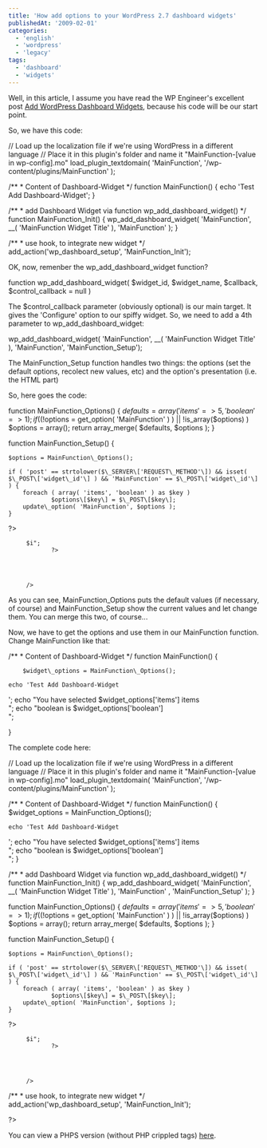 ```yaml
---
title: 'How add options to your WordPress 2.7 dashboard widgets'
publishedAt: '2009-02-01'
categories:
  - 'english'
  - 'wordpress'
  - 'legacy'
tags:
  - 'dashboard'
  - 'widgets'
---
```


Well, in this article, I assume you have read the WP Engineer's excellent post [Add WordPress Dashboard Widgets](http://wpengineer.com/add-wordpress-dashboard-widgets/), because his code will be our start point.

So, we have this code:

// Load up the localization file if we're using WordPress in a different language
// Place it in this plugin's folder and name it "MainFunction-\[value in wp-config].mo"
load_plugin_textdomain( 'MainFunction', '/wp-content/plugins/MainFunction' );

/\*\* \* Content of Dashboard-Widget
\*/
function MainFunction() {
echo 'Test Add Dashboard-Widget';
}

/\*\* \* add Dashboard Widget via function wp_add_dashboard_widget()
\*/
function MainFunction_Init() {
wp_add_dashboard_widget( 'MainFunction', \_\_( 'MainFunction Widget Title' ), 'MainFunction' );
}

/\*\* \* use hook, to integrate new widget
\*/
add_action('wp_dashboard_setup', 'MainFunction_Init');

OK, now, remenber the wp_add_dashboard_widget function?

function wp_add_dashboard_widget( $widget_id, $widget_name, $callback, $control_callback = null )

The $control_callback parameter (obviously optional) is our main target. It gives the 'Configure' option to our spiffy widget. So, we need to add a 4th parameter to wp_add_dashboard_widget:

wp_add_dashboard_widget( 'MainFunction', \_\_( 'MainFunction Widget Title' ), 'MainFunction', 'MainFunction_Setup');

The MainFunction_Setup function handles two things: the options (set the default options, recolect new values, etc) and the option's presentation (i.e. the HTML part)

So, here goes the code:

function MainFunction_Options() {
$defaults = array( 'items' => 5, 'boolean' => 1);
if ( ( !$options = get_option( 'MainFunction' ) ) || !is_array($options) )
$options = array();
return array_merge( $defaults, $options );
}

function MainFunction_Setup() {

```
$options = MainFunction\_Options();

if ( 'post' == strtolower($\_SERVER\['REQUEST\_METHOD'\]) && isset( $\_POST\['widget\_id'\] ) && 'MainFunction' == $\_POST\['widget\_id'\] ) {
	foreach ( array( 'items', 'boolean' ) as $key )
			$options\[$key\] = $\_POST\[$key\];
	update\_option( 'MainFunction', $options );
}

```

?>

    	 $i";
    			?>




    	 />

As you can see, MainFunction_Options puts the default values (if necessary, of course) and MainFunction_Setup show the current values and let change them. You can merge this two, of course...

Now, we have to get the options and use them in our MainFunction function. Change MainFunction like that:

/\*\* \* Content of Dashboard-Widget
\*/
function MainFunction() {

        $widget\_options = MainFunction\_Options();

    echo 'Test Add Dashboard-Widget

';
echo "You have selected $widget_options\['items'] items\
";
echo "boolean is $widget_options\['boolean']\
";

}

The complete code here:

// Load up the localization file if we're using WordPress in a different language
// Place it in this plugin's folder and name it "MainFunction-\[value in wp-config].mo"
load_plugin_textdomain( 'MainFunction', '/wp-content/plugins/MainFunction' );

/\*\* \* Content of Dashboard-Widget
\*/
function MainFunction() {
$widget_options = MainFunction_Options();

    echo 'Test Add Dashboard-Widget

';
echo "You have selected $widget_options\['items'] items\
";
echo "boolean is $widget_options\['boolean']\
";
}

/\*\* \* add Dashboard Widget via function wp_add_dashboard_widget()
\*/
function MainFunction_Init() {
wp_add_dashboard_widget( 'MainFunction', \_\_( 'MainFunction Widget Title' ), 'MainFunction' , 'MainFunction_Setup' );
}

function MainFunction_Options() {
$defaults = array( 'items' => 5, 'boolean' => 1);
if ( ( !$options = get_option( 'MainFunction' ) ) || !is_array($options) )
$options = array();
return array_merge( $defaults, $options );
}

function MainFunction_Setup() {

```
$options = MainFunction\_Options();

if ( 'post' == strtolower($\_SERVER\['REQUEST\_METHOD'\]) && isset( $\_POST\['widget\_id'\] ) && 'MainFunction' == $\_POST\['widget\_id'\] ) {
	foreach ( array( 'items', 'boolean' ) as $key )
			$options\[$key\] = $\_POST\[$key\];
	update\_option( 'MainFunction', $options );
}

```

?>

    	 $i";
    			?>




    	 />

/\*\* \* use hook, to integrate new widget
\*/
add_action('wp_dashboard_setup', 'MainFunction_Init');

?>

You can view a PHPS version (without PHP crippled tags) [here](http://code.jinlabs.com/MainFunction.phps).
